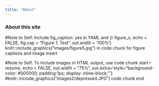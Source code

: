 ```yaml
---
title: "About"
---
```


### About this site

#Note to Self: Include fig_caption: yes in YAML and {r figure_x, echo = FALSE, fig.cap = "Figure 1. Test", out.width = '100%'} knitr::include_graphics("images/figure5.jpg") in code chuck for figure captions and image insert

#Note to Self: To include images in HTML output, use code chunk start r resume, echo = FALSE, out.width = "75%", out.extra='style="background-color: #000000; padding:1px; display: inline-block;"'}
#knitr::include_graphics("images2/depressed.JPG") code chunk end